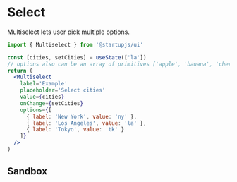 
# Select

Multiselect lets user pick multiple options.

```jsx
import { Multiselect } from '@startupjs/ui'
```

```jsx example
const [cities, setCities] = useState(['la'])
// options also can be an array of primitives ['apple', 'banana', 'cherry']
return (
  <Multiselect
    label='Example'
    placeholder='Select cities'
    value={cities}
    onChange={setCities}
    options={[
      { label: 'New York', value: 'ny' },
      { label: 'Los Angeles', value: 'la' },
      { label: 'Tokyo', value: 'tk' }
    ]}
  />
)
```

## Sandbox

<Sandbox Component={Multiselect} />
